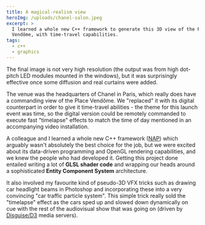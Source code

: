```yaml
---
title: A magical-realism view
heroImg: /uploads/chanel-salon.jpeg
excerpt: >
  I learned a whole new C++ framework to generate this 3D view of the Place
  Vendôme, with time-travel capabilities.
tags:
  - c++
  - graphics
---
```


The final image is not very high resolution (the output was from high dot-pitch LED modules mounted in the windows), but it was surprisingly effective once some diffusion and real curtains were added.

The venue was the headquarters of Chanel in Paris, which really does have a commanding view of the Place Vendôme. We "replaced" it with its digital counterpart in order to give it time-travel abilities - the theme for this launch event was time, so the digital version could be remotely commanded to execute fast "timelapse" effects to match the time of day mentioned in an accompanying video installation.

A colleague and I learned a whole new C++ framework ([NAP](https://nap-framework.tech/)) which arguably wasn't absolutely the best choice for the job, but we were excited about its data-driven programming and OpenGL rendering capabilities, and we knew the people who had developed it. Getting this project done entailed writing a lot of **GLSL shader code** and wrapping our heads around a sophisticated **Entity Component System** architecture.

It also involved my favourite kind of pseudo-3D VFX tricks such as drawing car headlight beams in Photoshop and incorporating these into a very convincing "car traffic particle system". This simple trick really sold the "timelapse" effect as the cars sped up and slowed down dynamically on cue with the rest of the audiovisual show that was going on (driven by [Disguise/D3](https://www.disguise.one/en) media servers).
